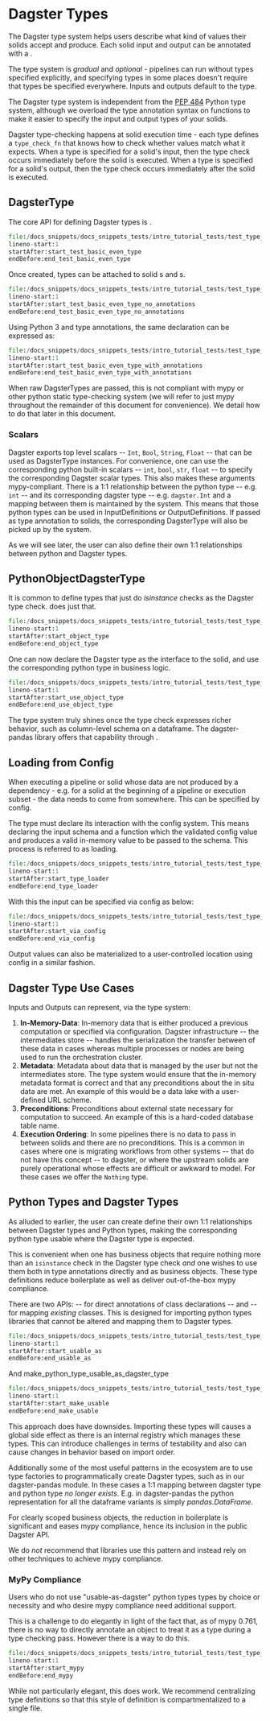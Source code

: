 
<DynamicMetaTags title="Dagster Types | Dagster" description="Dagster Types." />

# Dagster Types

The Dagster type system helps users describe what kind of values their solids accept and produce. Each solid input and output can be annotated with a <PyObject module="dagster" object="DagsterType" />.

The type system is _gradual_ and
_optional_ - pipelines can run without types specified explicitly, and specifying types in some places doesn't require that types be specified everywhere. Inputs and outputs default to the <PyObject module="dagster" object="Any" /> type.

The Dagster type system is independent from the [PEP 484](https://www.python.org/dev/peps/pep-0484/) Python type
system, although we overload the type annotation syntax on functions to
make it easier to specify the input and output types of your solids.

Dagster type-checking happens at solid execution time - each type defines a `type_check_fn` that knows how to check whether values match what it expects. When a type is specified for a solid's input, then the type check occurs immediately before the solid is executed. When a type is specified for a solid's output, then the type check occurs immediately after the solid is executed.

## DagsterType

The core API for defining Dagster types is <PyObject module="dagster" object="DagsterType" />.

```python literalinclude caption=test_type_guide.py
file:/docs_snippets/docs_snippets_tests/intro_tutorial_tests/test_type_guide.py
lineno-start:1
startAfter:start_test_basic_even_type
endBefore:end_test_basic_even_type
```

Once created, types can be attached to solid <PyObject module="dagster" object="InputDefinition" />s and <PyObject module="dagster" object="OutputDefinition" />s.

```python literalinclude caption=types_on_definitions.py
file:/docs_snippets/docs_snippets_tests/intro_tutorial_tests/test_type_guide.py
lineno-start:1
startAfter:start_test_basic_even_type_no_annotations
endBefore:end_test_basic_even_type_no_annotations
```

Using Python 3 and type annotations, the same declaration can be
expressed as:

```python literalinclude caption=type_annotations.py
file:/docs_snippets/docs_snippets_tests/intro_tutorial_tests/test_type_guide.py
lineno-start:1
startAfter:start_test_basic_even_type_with_annotations
endBefore:end_test_basic_even_type_with_annotations
```

When raw DagsterTypes are passed, this is not compliant with mypy or
other python static type-checking system (we will refer to just mypy
throughout the remainder of this document for convenience). We detail
how to do that later in this document.

### Scalars

Dagster exports top level scalars -- `Int`, `Bool`, `String`, `Float`
-- that can be used as DagsterType instances. For convenience, one can
use the corresponding python built-in scalars -- `int`, `bool`, `str`,
`float` -- to specify the corresponding Dagster scalar types. This also
makes these arguments mypy-compliant. There is a 1:1 relationship
between the python type -- e.g. `int` -- and its corresponding dagster
type -- e.g. `dagster.Int` and a mapping between them is maintained by
the system. This means that those python types can be used in
InputDefinitions or OutputDefinitions. If passed as type annotation to
solids, the corresponding DagsterType will also be picked up by the
system.

As we will see later, the user can also define their own 1:1
relationships between python and Dagster types.

## PythonObjectDagsterType

It is common to define
types that just do _isinstance_ checks as the Dagster type
check. <PyObject module="dagster" object="PythonObjectDagsterType" /> does just that.

```python literalinclude caption=python_object_dagster_type.py
file:/docs_snippets/docs_snippets_tests/intro_tutorial_tests/test_type_guide.py
lineno-start:1
startAfter:start_object_type
endBefore:end_object_type
```

One can now declare the Dagster type as the interface to the solid, and
use the corresponding python type in business logic.

```python literalinclude caption=dagster_type_annotations.py
file:/docs_snippets/docs_snippets_tests/intro_tutorial_tests/test_type_guide.py
lineno-start:1
startAfter:start_use_object_type
endBefore:end_use_object_type
```

The type system truly shines once the
type check expresses richer behavior, such as column-level schema on a
dataframe. The dagster-pandas library offers that capability through <PyObject module="dagster_pandas" object="create_dagster_pandas_dataframe_type" />.

## Loading from Config

When executing a pipeline or
solid whose data are not produced by a dependency - e.g. for a
solid at the beginning of a pipeline or execution subset - the data
needs to come from somewhere. This can be specified by config.

The type must declare its interaction with the config system. This means
declaring the input schema and a function which the validated config
value and produces a valid in-memory value to be passed to the schema.
This process is referred to as loading.

```python literalinclude
file:/docs_snippets/docs_snippets_tests/intro_tutorial_tests/test_type_guide.py
lineno-start:1
startAfter:start_type_loader
endBefore:end_type_loader
```

With this the input can be specified via config as below:

```python literalinclude
file:/docs_snippets/docs_snippets_tests/intro_tutorial_tests/test_type_guide.py
lineno-start:1
startAfter:start_via_config
endBefore:end_via_config
```

Output values can also be materialized to a user-controlled location
using config in a similar fashion.

## Dagster Type Use Cases

Inputs and Outputs can represent, via the type system:

1.  **In-Memory-Data**: In-memory data that is either produced a
    previous computation or specified via configuration. Dagster
    infrastructure -- the intermediates store -- handles the
    serialization the transfer between of these data in cases whereas
    multiple processes or nodes are being used to run the orchestration
    cluster.
2.  **Metadata**: Metadata about data that is managed by the user but
    not the intermediates store. The type system would ensure that the
    in-memory metadata format is correct and that any preconditions
    about the in situ data are met. An example of this would be a data
    lake with a user-defined URL scheme.
3.  **Preconditions**: Preconditions about external state necessary for
    computation to succeed. An example of this is a hard-coded database
    table name.
4.  **Execution Ordering**: In some pipelines there is no data to pass
    in between solids and there are no preconditions. This is a common
    in cases where one is migrating workflows from other systems --
    that do not have this concept -- to dagster, or where the upstream
    solids are purely operational whose effects are difficult or awkward
    to model. For these cases we offer the `Nothing` type.

## Python Types and Dagster Types

As alluded to earlier, the user can create define their own 1:1
relationships between Dagster types and Python types, making the
corresponding python type usable where the Dagster type is expected.

This is convenient when one has business objects that require nothing
more than an `isinstance` check in the Dagster type check _and_ one
wishes to use them both in type annotations directly and as business
objects. These type definitions reduce boilerplate as well as deliver
out-of-the-box mypy compliance.

There are two APIs: <PyObject module="dagster" object="usable_as_dagster_type" displayText="usable_as_dagster_type()" /> -- for
direct annotations of class declarations -- and <PyObject module="dagster" object="make_python_type_usable_as_dagster_type" displayText="make_python_type_usable_as_dagster_type()" /> -- for
mapping _existing_ classes. This is designed for importing python types libraries that cannot be altered and mapping them
to Dagster types.

```python literalinclude caption=usable_as_dagster_type.py
file:/docs_snippets/docs_snippets_tests/intro_tutorial_tests/test_type_guide.py
lineno-start:1
startAfter:start_usable_as
endBefore:end_usable_as
```

And make_python_type_usable_as_dagster_type

```python literalinclude caption=hello_cereal.py
file:/docs_snippets/docs_snippets_tests/intro_tutorial_tests/test_type_guide.py
lineno-start:1
startAfter:start_make_usable
endBefore:end_make_usable
```

This approach does have downsides. Importing these types will causes a
global side effect as there is an internal registry which manages these
types. This can introduce challenges in terms of testability and also
can cause changes in behavior based on import order.

Additionally some of the most useful patterns in the ecosystem are to
use type factories to programmatically create Dagster types, such as in
our dagster-pandas module. In these cases a 1:1 mapping between dagster
type and python type _no longer exists_. E.g. in dagster-pandas the
python representation for all the dataframe variants is simply
_pandas.DataFrame_.

For clearly scoped business objects, the reduction in boilerplate is
significant and eases mypy compliance, hence its inclusion in the public
Dagster API.

We do _not_ recommend that libraries use this pattern and instead rely
on other techniques to achieve mypy compliance.

### MyPy Compliance

Users who do not use "usable-as-dagster" python types types by choice
or necessity and who desire mypy compliance need additional support.

This is a challenge to do elegantly in light of the fact that, as of mypy
0.761, there is no way to directly annotate an object to treat it as a
type during a type checking pass. However there is a way to do this.

```python literalinclude caption=type_checking_mypy_compliance.py
file:/docs_snippets/docs_snippets_tests/intro_tutorial_tests/test_type_guide.py
lineno-start:1
startAfter:start_mypy
endBefore:end_mypy
```

While not particularly elegant, this does work. We recommend
centralizing type definitions so that this style of definition is
compartmentalized to a single file.
